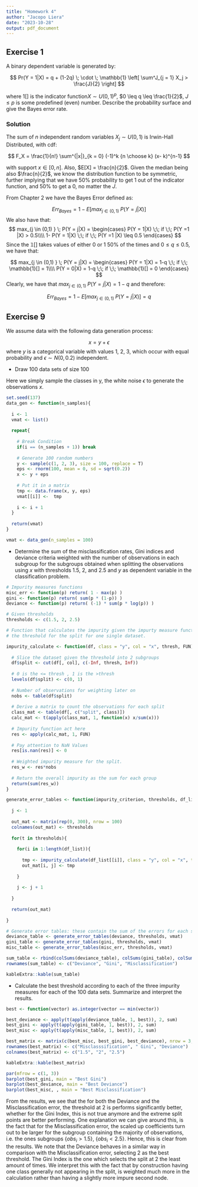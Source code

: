 ```yaml
---
title: "Homework 4"
author: "Jacopo Liera"
date: "2023-10-28"
output: pdf_document
---
```


## Exercise 1

A binary dependent variable is generated by:

$$
Pr(Y = 1|X) = q + (1-2q) \; \cdot  \; \mathbb{1} \left[ \sum^J_{j = 1} X_j > \frac{J}{2} \right]
$$

where $1[]$ is the indicator function$X \sim U(0, 1)^p$, $0 \leq q \leq \frac{1}{2}$,  $J \leq p$ is some predefined (even) number. Describe the probability surface and give the Bayes error rate.


### Solution

The sum of $n$ independent random variables $X_j \sim U(0,1)$ is Irwin-Hall Distributed, with cdf:

$$
F_X = \frac{1}{n!} \sum^{|x|}_{k = 0} (-1)^k {n \choose k} (x- k)^{n-1}
$$

with support $x \in [0, n]$. Also, $E[X] = \frac{n}{2}$. Given the median being also $\frac{n}{2}$, we know the distribution function to be symmetric, further implying that we have 50% probability to get 1 out of the indicator function, and 50% to get a 0, no matter the $J$.

From Chapter 2 we have the Bayes Error defined as:

$$
Err_{Bayes}= 1- E\left[max_{j \in (0,1) } \; P(Y = j|X) \right]
$$
We also have that:
$$
max_{j \in (0,1) } \; P(Y = j|X) =
\begin{cases}
P(Y = 1|X) \;\; if \;\; P(Y =1 |X) > 0.5\\\\
1- P(Y = 1|X) \;\; if \;\; P(Y =1 |X) \leq 0.5
\end{cases}
$$
Since the $\mathbb{1}[]$ takes values of either 0 or 1 50% of the times and $0 \leq q \leq 0.5$, we have that:

$$
max_{j \in (0,1) } \; P(Y = j|X) =
\begin{cases}
P(Y = 1|X) = 1-q \;\; if \;\; \mathbb{1}[] = 1\\\\
P(Y = 0|X) = 1-q \;\; if \;\; \mathbb{1}[] = 0
\end{cases}
$$
Clearly, we have that $max_{j \in (0,1) } \; P(Y = j|X) = 1-q$ and therefore:

$$
Err_{Bayes}= 1- E\left[max_{j \in (0,1) } \; P(Y = j|X) \right] = q
$$

## Exercise 9 


We assume data with the following data generation process:

$$
x = y + \epsilon
$$
where $y$ is a categorical variable with values 1, 2, 3, which occur with equal probability and $\epsilon \sim N(0, 0.2)$ independent.

- Draw 100 data sets of size 100

Here we simply sample the classes in y, the white noise $\epsilon$ to generate the observations $x$.

```r
set.seed(137)
data_gen <- function(n_samples){
  
  i <- 1
  vmat <- list()
  
  repeat{
    
    # Break Condition
    if(i == (n_samples + 1)) break
    
    # Generate 100 random numbers
    y <- sample(c(1, 2, 3), size = 100, replace = T)
    eps <- rnorm(100, mean = 0, sd = sqrt(0.2))
    x <- y + eps
    
    # Put it in a matrix
    tmp <- data.frame(x, y, eps)
    vmat[[i]] <-  tmp
    
    i <- i + 1
  }
  
  return(vmat)
}

vmat <- data_gen(n_samples = 100)
```
  
- Determine the sum of the misclassification rates, Gini indices and deviance criteria weighted with the number of observations in each subgroup for the subgroups obtained when splitting the observations using $x$ with thresholds 1.5, 2, and 2.5 and $y$ as dependent variable in the classification problem.

```r
# Impurity measures functions
misc_err <- function(p) return( 1 - max(p) )
gini <- function(p) return( sum(p * (1-p)) )
deviance <- function(p) return( (-1) * sum(p * log(p)) )

# Given thresholds
thresholds <- c(1.5, 2, 2.5)

# Function that calculates the impurity given the impurty measure function, 
# the threshold for the split for one single dataset.

impurity_calculate <- function(df, class = "y", col = "x", thresh, FUN){
  
  # Slice the dataset given the threshold into 2 subgroups
  df$split <- cut(df[, col], c(-Inf, thresh, Inf))
  
  # 0 is the <= thresh , 1 is the >thresh
  levels(df$split) <- c(0, 1)
  
  # Number of observations for weighting later on
  nobs <- table(df$split)
  
  # Derive a matrix to count the observations for each split
  class_mat <- table(df[, c("split", class)])
  calc_mat <- t(apply(class_mat, 1, function(x) x/sum(x)))
  
  # Impurity function act here
  res <- apply(calc_mat, 1, FUN)
  
  # Pay attention to NaN Values
  res[is.nan(res)] <- 0
  
  # Weighted impurity measure for the split.
  res_w <- res*nobs
  
  # Return the overall impurity as the sum for each group
  return(sum(res_w))
}

generate_error_tables <- function(impurity_criterion, thresholds, df_list){
  
  j <- 1
  
  out_mat <- matrix(rep(0, 300), nrow = 100)
  colnames(out_mat) <- thresholds
  
  for(t in thresholds){
    
    for(i in 1:length(df_list)){
      
      tmp <- impurity_calculate(df_list[[i]], class = "y", col = "x", thresh = t, FUN = impurity_criterion)
      out_mat[i, j] <- tmp
      
    }
    
    j <- j + 1
    
  }
  
  return(out_mat)
  
}

# Generate error tables: these contain the sum of the errors for each split for each dataset
deviance_table <- generate_error_tables(deviance, thresholds, vmat)
gini_table <- generate_error_tables(gini, thresholds, vmat)
misc_table <- generate_error_tables(misc_err, thresholds, vmat)

sum_table <- rbind(colSums(deviance_table), colSums(gini_table), colSums(misc_table))
rownames(sum_table) <- c("Deviance", "Gini", "Misclassification")

kableExtra::kable(sum_table)
```

- Calculate the best threshold according to each of the three impurity measures for each of the 100 data sets. Summarize and interpret the results.

```r
best <- function(vector) as.integer(vector == min(vector)) 

best_deviance <- apply(t(apply(deviance_table, 1, best)), 2, sum)
best_gini <- apply(t(apply(gini_table, 1, best)), 2, sum)
best_misc <- apply(t(apply(misc_table, 1, best)), 2, sum)

best_matrix <- matrix(c(best_misc, best_gini, best_deviance), nrow = 3, byrow = T)
rownames(best_matrix) <- c("Misclasssification", " Gini", "Deviance")
colnames(best_matrix) <- c("1.5", "2", "2.5")

kableExtra::kable(best_matrix)
```

```r
par(mfrow = c(1, 3))
barplot(best_gini, main = "Best Gini")
barplot(best_deviance, main = "Best Deviance")
barplot(best_misc, , main = "Best Misclassification")
```
From the results, we see that the for both the Deviance and the Misclassification error, the threshold at 2 is performs significantly better, whether for the Gini Index, this is not true anymore and the extreme split points are better performing. One explanation we can give around this, is the fact that for the Misclassification error, the scaled up coefficients turn out to be larger for the subgroup containing the majority of observations, i.e. the ones subgroups $\{obs_i>1.5\}$, $\{obs_i<2.5\}$. Hence, this is clear from the results. We note that the Deviance behaves in a similar way in comparison with the Misclassification error, selecting 2 as the best threshold. The Gini Index is the one which selects the split at 2 the least amount of times. We interpret this with the fact that by construction having one class generally not appearing in the split, is weighted much more in the calculation rather than having a slightly more impure second node. 
